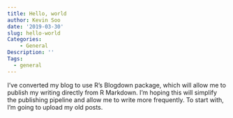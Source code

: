 ```yaml
---
title: Hello, world
author: Kevin Soo
date: '2019-03-30'
slug: hello-world
Categories:
    - General
Description: ''
Tags:
  - general
---
```


I've converted my blog to use R's Blogdown package, which will allow me to publish my writing directly from R Markdown. I'm hoping this will simplify the publishing pipeline and allow me to write more frequently. To start with, I'm going to upload my old posts.